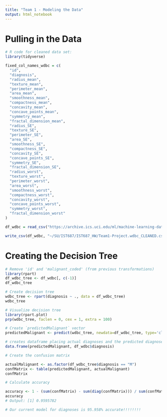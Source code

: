 ---
title: "Team 1 - Modeling the Data"
output: html_notebook
---
# Pulling in the Data
```{r}
# R code for cleaned data set:
library(tidyverse)

fixed_col_names_wdbc = c(
  "id",
  "diagnosis",
  "radius_mean",
  "texture_mean",
  "perimeter_mean",
  "area_mean",
  "smoothness_mean",
  "compactness_mean",
  "concavity_mean",
  "concave_points_mean",
  "symmetry_mean",
  "fractal_dimension_mean",
  "radius_SE",
  "texture_SE",
  "perimeter_SE",
  "area_SE",
  "smoothness_SE",
  "compactness_SE",
  "concavity_SE",
  "concave_points_SE",
  "symmetry_SE",
  "fractal_dimension_SE",
  "radius_worst",
  "texture_worst",
  "perimeter_worst",
  "area_worst",
  "smoothness_worst",
  "compactness_worst",
  "concavity_worst",
  "concave_points_worst",
  "symmetry_worst",
  "fractal_dimension_worst"
)

df_wdbc = read_csv("https://archive.ics.uci.edu/ml/machine-learning-databases/breast-cancer-wisconsin/wdbc.data", col_names = fixed_col_names_wdbc)

write_csv(df_wdbc, "~/SU/IST687/IST687_HW/Team1-Project.wdbc_CLEANED.csv")


```

# Creating the Decision Tree 

```{r}
# Remove 'id' and 'malignant_coded' (from previous transformations)
library(rpart)
df_wdbc_tree <- df_wdbc[, c(-1)]
df_wdbc_tree

# Create decision tree
wdbc_tree <- rpart(diagnosis ~ ., data = df_wdbc_tree)
wdbc_tree

# Visualize decision tree
library(rpart.plot)
prp(wdbc_tree, faclen = 0, cex = 1, extra = 100)

```


```{r}

# Create `predictedMalignant` vector
predictedMalignant <- predict(wdbc_tree, newdata=df_wdbc_tree, type='class')

# creates dataframe placing actual diagnoses and the predicted diagnoses next to each other for visual comparison
data.frame(predictedMalignant, df_wdbc$diagnosis)
```

```{r}
# Create the confusion matrix

actualMalignant <- as.factor(df_wdbc_tree$diagnosis == "M")
confMatrix <- table(predictedMalignant, actualMalignant)
confMatrix
```

```{r}
# Calculate accuracy

accuracy <- 1 - (sum(confMatrix) - sum(diag(confMatrix))) / sum(confMatrix)
accuracy
# Output: [1] 0.9595782

# Our current model for diagnoses is 95.958% accurate!!!!!!!!

```


